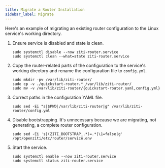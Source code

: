 ```yaml
---
title: Migrate a Router Installation
sidebar_label: Migrate
---
```


Here's an example of migrating an existing router configuration to the Linux service's working directory.

1. Ensure service is disabled and state is clean.
    
    ```text
    sudo systemctl disable --now ziti-router.service
    sudo systemctl clean --what=state ziti-router.service
    ```

1. Copy the router-related parts of the configuration to the service's working directory and rename the configuration file to `config.yml`.

    ```text
    sudo mkdir -pv /var/lib/ziti-router/
    sudo cp -v ./quickstart-router.* /var/lib/ziti-router/
    sudo mv -v /var/lib/ziti-router/{quickstart-router.yaml,config.yml}
    ```

1. Correct paths in the configuration YAML file.

    ```text
    sudo sed -Ei "s|$PWD|/var/lib/ziti-router|g" /var/lib/ziti-router/config.yml
    ```

1. Disable bootstrapping. It's unnecessary because we are migrating, not generating, a complete router configuration.

    ```text
    sudo sed -Ei 's|(ZITI_BOOTSTRAP_.*)=.*|\1=false|g' /opt/openziti/etc/router/service.env
    ```

1. Start the service.

    ```text
    sudo systemctl enable --now ziti-router.service
    sudo systemctl status ziti-router.service
    ```
